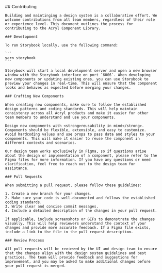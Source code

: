 
<Meta title="Contributing" />

<div className="custom-docs">
	## Contributing

    Building and maintinging a design system is a collaborative effort. We welcome contributions from all team members, regardless of their role or experience level. This document outlines the process for contributing to the Acryl Component Library.

    ### Development

    To run Storybook locally, use the following command:

    ```
    yarn storybook
    ```

    Storybook will start a local development server and open a new browser window with the Storybook interface on port `6006`. When developing new components or updating existing ones, you can use Storybook to preview your changes in real-time. This will ensure that the component looks and behaves as expected before merging your changes.

    ### Crafting New Components

    When creating new components, make sure to follow the established design patterns and coding standards. This will help maintain consistency across all Acryl products and make it easier for other team members to understand and use your components.

    Design new components with <strong>reusability in mind</strong>. Components should be flexible, extensible, and easy to customize. Avoid hardcoding values and use props to pass data and styles to your components. This will make it easier to reuse the component in different contexts and scenarios.

    Our design team works exclusively in Figma, so if questions arise about the design or implementation of a component, please refer to the Figma files for more information. If you have any questions or need clarification, feel free to reach out to the design team for assistance.

    ### Pull Requests

    When submitting a pull request, please follow these guidelines:

    1. Create a new branch for your changes.
    2. Make sure your code is well-documented and follows the established coding standards.
    3. Write clear and concise commit messages.
    4. Include a detailed description of the changes in your pull request.

    If applicable, include screenshots or GIFs to demonstrate the changes visually. This will help reviewers understand the context of your changes and provide more accurate feedback. If a Figma file exists, include a link to the file in the pull request description.

    ### Review Process

    All pull requests will be reviewed by the UI and design team to ensure that the changes align with the design system guidelines and best practices. The team will provide feedback and suggestions for improvement, and you may be asked to make additional changes before your pull request is merged.

</div>
